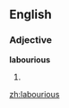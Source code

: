 ==English==

===Adjective===
'''labourious'''

# {{UK}} {{alternative spelling of|[[laborious]]}}

[[zh:labourious]]